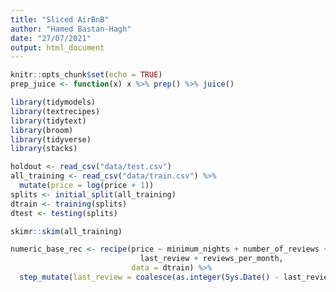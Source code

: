 ```yaml
---
title: "Sliced AirBnB"
author: "Hamed Bastan-Hagh"
date: "27/07/2021"
output: html_document
---
```


```r
knitr::opts_chunk$set(echo = TRUE)
prep_juice <- function(x) x %>% prep() %>% juice()
```

```r
library(tidymodels)
library(textrecipes)
library(tidytext)
library(broom)
library(tidyverse)
library(stacks)
```

```r
holdout <- read_csv("data/test.csv")
all_training <- read_csv("data/train.csv") %>% 
  mutate(price = log(price + 1))
splits <- initial_split(all_training)
dtrain <- training(splits)
dtest <- testing(splits)
```

```r
skimr::skim(all_training)
```

```r
numeric_base_rec <- recipe(price ~ minimum_nights + number_of_reviews + 
                             last_review + reviews_per_month, 
                           data = dtrain) %>% 
  step_mutate(last_review = coalesce(as.integer(Sys.Date() - last_review), 0L))

```


